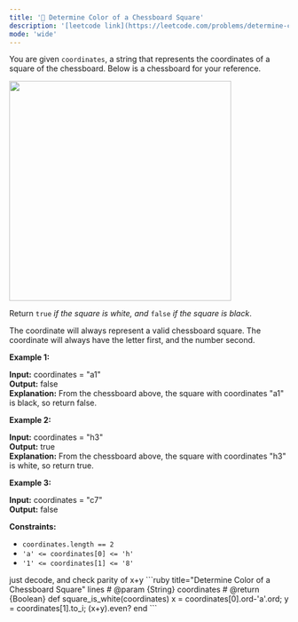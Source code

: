 ```yaml
---
title: '🧩 Determine Color of a Chessboard Square'
description: '[leetcode link](https://leetcode.com/problems/determine-color-of-a-chessboard-square/description/)'
mode: 'wide'
---
```

<Tabs>
  <Tab title="Question" icon="circle-question" iconType="regular">
    <Card>
      <p>You are given <code>coordinates</code>, a string that represents the coordinates of a square of the chessboard. Below is a chessboard for your reference.</p>  <p><img alt="" src="https://assets.leetcode.com/uploads/2021/02/19/screenshot-2021-02-20-at-22159-pm.png" style="width: 400px; height: 396px;" /></p>  <p>Return <code>true</code><em> if the square is white, and </em><code>false</code><em> if the square is black</em>.</p>  <p>The coordinate will always represent a valid chessboard square. The coordinate will always have the letter first, and the number second.</p>   <p><strong class="example">Example 1:</strong></p>   <strong>Input:</strong> coordinates = &quot;a1&quot; <br/> <strong>Output:</strong> false <br/> <strong>Explanation:</strong> From the chessboard above, the square with coordinates &quot;a1&quot; is black, so return false.   <p><strong class="example">Example 2:</strong></p>   <strong>Input:</strong> coordinates = &quot;h3&quot; <br/> <strong>Output:</strong> true <br/> <strong>Explanation:</strong> From the chessboard above, the square with coordinates &quot;h3&quot; is white, so return true.   <p><strong class="example">Example 3:</strong></p>   <strong>Input:</strong> coordinates = &quot;c7&quot; <br/> <strong>Output:</strong> false    <p><strong>Constraints:</strong></p>  <ul>  <li><code>coordinates.length == 2</code></li>  <li><code>&#39;a&#39; &lt;= coordinates[0] &lt;= &#39;h&#39;</code></li>  <li><code>&#39;1&#39; &lt;= coordinates[1] &lt;= &#39;8&#39;</code></li> </ul> 
    </Card>
  </Tab>
  <Tab title="Solution" icon="lightbulb" iconType="regular" >
    <Card>
      just decode, and check parity of x+y
    </Card>
  <Expandable title="code">
    <CodeGroup dropdown>
```ruby title="Determine Color of a Chessboard Square" lines
# @param {String} coordinates
# @return {Boolean}
def square_is_white(coordinates)
  x = coordinates[0].ord-'a'.ord; y = coordinates[1].to_i; (x+y).even?
end
```
    </CodeGroup>
  </Expandable>
  </Tab>
</Tabs>